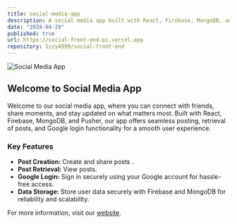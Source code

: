 ```yaml
---
title: social-media-app
description: A social media app built with React, Firebase, MongoDB, and Pusher, allowing users to post, retrieve posts, and login using Google.
date: "2024-04-29"
published: true
url: https://social-front-end-pi.vercel.app
repository: Izzy4999/social-front-end
---
```


![Social Media App](https://utfs.io/f/f0b79781-3049-4287-b68e-c7b27937d049-o3nm6n.png)

## Welcome to Social Media App

Welcome to our social media app, where you can connect with friends, share moments, and stay updated on what matters most. Built with React, Firebase, MongoDB, and Pusher, our app offers seamless posting, retrieval of posts, and Google login functionality for a smooth user experience.

### Key Features

- **Post Creation:** Create and share posts .
- **Post Retrieval:** View posts.
- **Google Login:** Sign in securely using your Google account for hassle-free access.
- **Data Storage:** Store user data securely with Firebase and MongoDB for reliability and scalability.

For more information, visit our [website](https://social-front-end-pi.vercel.app/).
